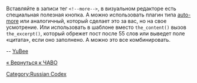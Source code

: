 Вставляйте в записи тег <tt>&lt;!--more--&gt;</tt>, в визуальном редакторе есть специальная полезная кнопка. А можно использовать плагин типа [http://blog.portal.kharkov.ua/category/wordpress/auto_more/ auto-more] или аналогичный, который сделает это за вас, но на свое усмотрение. Или использовать в шаблоне вместо <tt>the_content()</tt> вызов <tt>the_excerpt()</tt>, который обрежет пост после 55 слов или выведет поле «цитата», если оно заполнено. А можно это все комбинировать.

-- [http://ru.forums.wordpress.org/profile/yube YuBee]

[[ЧАВО|« Вернуться к ЧАВО]]

[[Category:Russian Codex]]